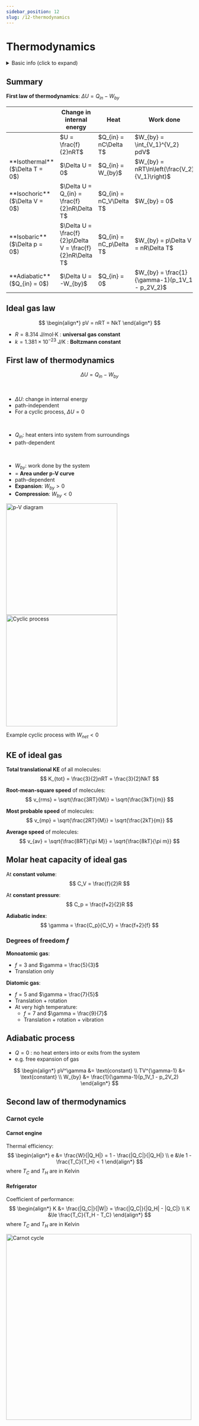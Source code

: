 ```yaml
---
sidebar_position: 12
slug: /12-thermodynamics
---
```



# Thermodynamics

<details>
<summary>Basic info (click to expand)</summary>

Number of moles $n = \frac{m}{M} = \frac{N}{N_A}$
- $M$: molar mass (kg/mol), mass of 1 mole of the substance
- $N$: number of molecules
- $N_A = 6.02\times10^{23}$ mol$^{-1}$ : **Avogadro constant**

Pressure $= \frac{\text{Force}}{\text{Area}}$

Density $= \frac{\text{Mass}}{\text{Volume}}$

Litter to cubic meter: $1$L = $1\times10^{-3}$ m$^3$

</details>

## Summary

**First law of thermodynamics**: $\Delta U = Q_{in} - W_{by}$

<Table>
<thead>
<tr>
    <Th></Th>
    <Th>Change in internal energy</Th>
    <Th>Heat</Th>
    <Th>Work done</Th>
</tr>
</thead>
<tbody>
<tr>
    <Td></Td>
    <Td>$U = \frac{f}{2}nRT$</Td>
    <Td>$Q_{in} = nC\Delta T$</Td>
    <Td>$W_{by} = \int_{V_1}^{V_2} pdV$</Td>
</tr>
<tr>
    <Td>**Isothermal** ($\Delta T = 0$)</Td>
    <Td>$\Delta U = 0$</Td>
    <Td>$Q_{in} = W_{by}$</Td>
    <Td>$W_{by} = nRT\ln\left(\frac{V_2}{V_1}\right)$</Td>
</tr>
<tr>
    <Td>**Isochoric** ($\Delta V = 0$)</Td>
    <Td>$\Delta U = Q_{in} = \frac{f}{2}nR\Delta T$</Td>
    <Td>$Q_{in} = nC_V\Delta T$</Td>
    <Td>$W_{by} = 0$</Td>
</tr>
<tr>
    <Td>**Isobaric** ($\Delta p = 0$)</Td>
    <Td>$\Delta U = \frac{f}{2}p\Delta V = \frac{f}{2}nR\Delta T$</Td>
    <Td>$Q_{in} = nC_p\Delta T$</Td>
    <Td>$W_{by} = p\Delta V = nR\Delta T$</Td>
</tr>
<tr>
    <Td>**Adiabatic** ($Q_{in} = 0$)</Td>
    <Td>$\Delta U = -W_{by}$</Td>
    <Td>$Q_{in} = 0$</Td>
    <Td>$W_{by} = \frac{1}{\gamma-1}(p_1V_1 - p_2V_2)$</Td>
</tr>
</tbody>
</Table>

## Ideal gas law

$$
\begin{align*}
pV = nRT = NkT
\end{align*}
$$

- $R = 8.314$ J/mol$\cdot$K : **universal gas constant**
- $k = 1.381\times10^{-23}$ J/K : **Boltzmann constant**

## First law of thermodynamics

<Row>
<Column>

$$
\Delta U = Q_{in} - W_{by}
$$

<br />

- $\Delta U$: change in internal energy
- path-independent
- For a cyclic process, $\Delta U = 0$

<br />

- $Q_{in}$: heat enters into system from surroundings
- path-dependent

<br />

- $W_{by}$: work done by the system
- = **Area under p-V curve**
- path-dependent
- **Expansion**: $W_{by} > 0$
- **Compression**: $W_{by} < 0$

</Column>
<Column>

<img src="/img/figures/p-v-diagram.png" alt="p-V diagram" width="300" />
<img src="/img/figures/cyclic-process.png" alt="Cyclic process" width="300" />

Example cyclic process with $W_{net} < 0$

</Column>
</Row>

## KE of ideal gas

<Row>
<Column>

**Total translational KE** of all molecules:
$$
K_{tot} = \frac{3}{2}nRT = \frac{3}{2}NkT
$$

**Root-mean-square speed** of molecules:
$$
v_{rms} = \sqrt{\frac{3RT}{M}} = \sqrt{\frac{3kT}{m}}
$$

</Column>
<Column>

**Most probable speed** of molecules:
$$
v_{mp} = \sqrt{\frac{2RT}{M}} = \sqrt{\frac{2kT}{m}}
$$

**Average speed** of molecules:
$$
v_{av} = \sqrt{\frac{8RT}{\pi M}} = \sqrt{\frac{8kT}{\pi m}}
$$

</Column>
</Row>

## Molar heat capacity of ideal gas

<Row>
<Column>

At **constant volume**:
$$
C_V = \frac{f}{2}R
$$

At **constant pressure**:
$$
C_p = \frac{f+2}{2}R
$$

**Adiabatic index**:
$$
\gamma = \frac{C_p}{C_V} = \frac{f+2}{f}
$$

</Column>
<Column>

### Degrees of freedom $f$

**Monoatomic gas**:
- $f = 3$ and $\gamma = \frac{5}{3}$
- Translation only

**Diatomic gas**:
- $f = 5$ and $\gamma = \frac{7}{5}$
- Translation + rotation
- At very high temperature:
  - $f = 7$ and $\gamma = \frac{9}{7}$
  - Translation + rotation + vibration

</Column>
</Row>

## Adiabatic process

- $Q = 0$ : no heat enters into or exits from the system
- e.g. free expansion of gas

$$
\begin{align*}
pV^\gamma &= \text{constant} \\
TV^{\gamma-1} &= \text{constant} \\
W_{by} &= \frac{1}{\gamma-1}(p_1V_1 - p_2V_2)
\end{align*}
$$

## Second law of thermodynamics

### Carnot cycle

<Row>
<Column col="5">

#### Carnot engine

Thermal efficiency:
$$
\begin{align*}
e &= \frac{W}{|Q_H|} = 1 - \frac{|Q_C|}{|Q_H|} \\
e &\le 1 - \frac{T_C}{T_H} < 1
\end{align*}
$$
where $T_C$ and $T_H$ are in Kelvin

#### Refrigerator

Coefficient of performance:
$$
\begin{align*}
K &= \frac{|Q_C|}{|W|} = \frac{|Q_C|}{|Q_H| - |Q_C|} \\
K &\le \frac{T_C}{T_H - T_C}
\end{align*}
$$
where $T_C$ and $T_H$ are in Kelvin

</Column>
<Column col="7">

<img src="/img/figures/carnot-cycle.png" alt="Carnot cycle" width="500" />

</Column>
</Row>
